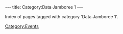 ---
title: Category:Data Jamboree 1
---

Index of pages tagged with category 'Data Jamboree 1'.

[[Category:Events]]